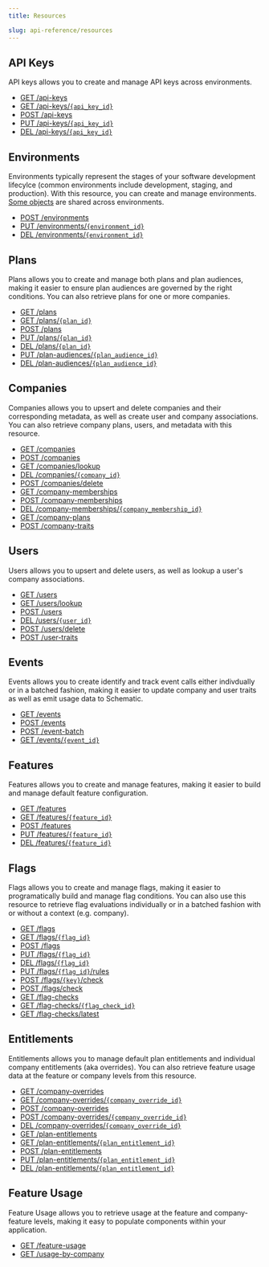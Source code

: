 ```yaml
---
title: Resources

slug: api-reference/resources
---
```



## API Keys

API keys allows you to create and manage API keys across environments.
- [GET /api-keys](/api-reference/accounts/list-api-keys)
- [GET /api-keys/`{api_key_id}`](/api-reference/accounts/get-api-key)
- [POST /api-keys](/api-reference/accounts/create-api-key)
- [PUT /api-keys/`{api_key_id}`](/api-reference/accounts/update-api-key)
- [DEL /api-keys/`{api_key_id}`](/api-reference/accounts/delete-api-key)

## Environments

Environments typically represent the stages of your software development lifecylce (common environments include development, staging, and production). With this resource, you can create and manage environments. [Some objects](/api-reference/developer_resources/environments) are shared across environments.
- [POST /environments](/api-reference/accounts/create-environment)
- [PUT /environments/`{environment_id}`](/api-reference/accounts/update-environment)
- [DEL /environments/`{environment_id}`](/api-reference/accounts/delete-environment)

## Plans

Plans allows you to create and manage both plans and plan audiences, making it easier to ensure plan audiences are governed by the right conditions. You can also retrieve plans for one or more companies.
- [GET /plans](/api-reference/plans/list-plans)
- [GET /plans/`{plan_id}`](/api-reference/plans/get-plans)
- [POST /plans](/api-reference/plans/create-plan)
- [PUT /plans/`{plan_id}`](/api-reference/plans/create-plan)
- [DEL /plans/`{plan_id}`](/api-reference/plans/delete-plan)
- [PUT /plan-audiences/`{plan_audience_id}`](/api-reference/plans/update-audience)
- [DEL /plan-audiences/`{plan_audience_id}`](/api-reference/plans/delete-audience)

## Companies

Companies allows you to upsert and delete companies and their corresponding metadata, as well as create user and company associations. You can also retrieve company plans, users, and metadata with this resource.
- [GET /companies](/api-reference/companies/list-companies)
- [POST /companies](/api-reference/companies/list-companies)
- [GET /companies/lookup](/api-reference/companies/lookup-company)
- [DEL /companies/`{company_id}`](/api-reference/companies/delete-company)
- [POST /companies/delete](/api-reference/companies/delete-company-by-keys)
- [GET /company-memberships](/api-reference/companies/list-company-memberships)
- [POST /company-memberships](/api-reference/companies/get-or-create-company-membership)
- [DEL /company-memberships/`{company_membership_id}`](/api-reference/companies/delete-company-membership)
- [GET /company-plans](/api-reference/companies/list-company-plans)
- [POST /company-traits](/api-reference/companies/upsert-company-trait)

## Users

Users allows you to upsert and delete users, as well as lookup a user's company associations.
- [GET /users](/api-reference/companies/list-users)
- [GET /users/lookup](/api-reference/companies/lookup-user)
- [POST /users](/api-reference/companies/upsert-user)
- [DEL /users/`{user_id}`](/api-reference/companies/delete-user)
- [POST /users/delete](/api-reference/companies/delete-user-by-keys)
- [POST /user-traits](/api-reference/companies/upsert-user-traits)

## Events

Events allows you to create identify and track event calls either indivdually or in a batched fashion, making it easier to update company and user traits as well as emit usage data to Schematic.
- [GET /events](/api-reference/events/list-events)
- [POST /events](/api-reference/events/create-event)
- [POST /event-batch](/api-reference/events/create-event-batch)
- [GET /events/`{event_id}`](/api-reference/events/get-event)

## Features

Features allows you to create and manage features, making it easier to build and manage default feature configuration.
- [GET /features](/api-reference/features/list-features)
- [GET /features/`{feature_id}`](/api-reference/features/get-feature)
- [POST /features](/api-reference/features/create-feature)
- [PUT /features/`{feature_id}`](/api-reference/features/update-feature)
- [DEL /features/`{feature_id}`](/api-reference/features/delete-feature)

## Flags

Flags allows you to create and manage flags, making it easier to programatically build and manage flag conditions. You can also use this resource to retrieve flag evaluations individually or in a batched fashion with or without a context (e.g. company).
- [GET /flags](/api-reference/features/list-flags)
- [GET /flags/`{flag_id}`](/api-reference/features/get-flag)
- [POST /flags](/api-reference/features/create-flag)
- [PUT /flags/`{flag_id}`](/api-reference/features/create-flag)
- [DEL /flags/`{flag_id}`](/api-reference/features/delete-flag)
- [PUT /flags/`{flag_id}`/rules](/api-reference/features/update-flag-rules)
- [POST /flags/`{key}`/check](/api-reference/features/check-flag)
- [POST /flags/check](/api-reference/features/check-flags)
- [GET /flag-checks](/api-reference/features/list-flag-checks)
- [GET /flag-checks/`{flag_check_id}`](/api-reference/features/get-flag-check)
- [GET /flag-checks/latest](/api-reference/features/get-latest-flag-checks)

## Entitlements

Entitlements allows you to manage default plan entitlements and individual company entitlements (aka overrides). You can also retrieve feature usage data at the feature or company levels from this resource.
- [GET /company-overrides](/api-reference/entitlements/list-company-overrides)
- [GET /company-overrides/`{company_override_id}`](/api-reference/entitlements/get-company-override)
- [POST /company-overrides](/api-reference/entitlements/create-company-override)
- [POST /company-overrides/`{company_override_id}`](/api-reference/entitlements/update-company-override)
- [DEL /company-overrides/`{company_override_id}`](/api-reference/entitlements/delete-company-override)
- [GET /plan-entitlements](/api-reference/entitlements/list-plan-entitlements)
- [GET /plan-entitlements/`{plan_entitlement_id}`](/api-reference/entitlements/get-plan-entitlement)
- [POST /plan-entitlements](/api-reference/entitlements/create-plan-entitlement)
- [PUT /plan-entitlements/`{plan_entitlement_id}`](/api-reference/entitlements/update-plan-entitlement)
- [DEL /plan-entitlements/`{plan_entitlement_id}`](/api-reference/entitlements/delete-plan-entitlement)

## Feature Usage
Feature Usage allows you to retrieve usage at the feature and company-feature levels, making it easy to populate components within your application.
- [GET /feature-usage](/api-reference/entitlements/list-feature-usage)
- [GET /usage-by-company](/api-reference/entitlements/get-feature-usage-by-company)
